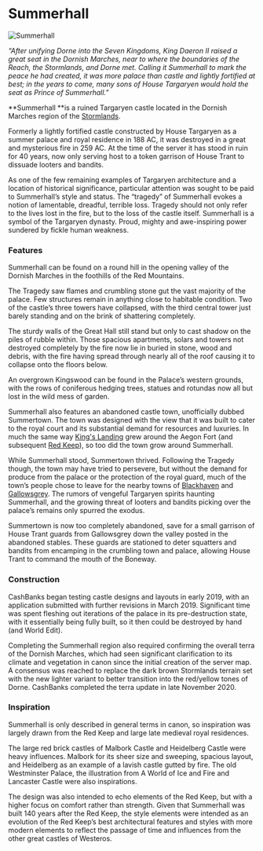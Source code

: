 

# Summerhall

<Image
  src="https://cdn.sanity.io/images/1as7cn02/production/90758b356d2c321358c3888716853624b53a68d7-1280x720.png?w=976&h=350&fit=crop&crop=center&auto=format"
  alt="Summerhall"
  width={976}
  height={350}
/>

<ProjectDetails
  floatRight
  region="Stormlands"
  house="House Targaryen"
  type="Ruin"
  status="Completed"
  warp="/warp summerhall"
  projectLead="CashBanks"
  dateStarted="March 3, 2019"
  dateCompleted="March 3, 2019"
/>

_“After unifying Dorne into the Seven Kingdoms, King Daeron II raised a great seat in the Dornish Marches, near to where the boundaries of the Reach, the Stormlands, and Dorne met. Calling it Summerhall to mark the peace he had created, it was more palace than castle and lightly fortified at best; in the years to come, many sons of House Targaryen would hold the seat as Prince of Summerhall.”_

**Summerhall **is a ruined Targaryen castle located in the Dornish Marches region of the [Stormlands](https://westeroscraft.com/wiki/stormlands).

Formerly a lightly fortified castle constructed by House Targaryen as a summer palace and royal residence in 188 AC, it was destroyed in a great and mysterious fire in 259 AC. At the time of the server it has stood in ruin for 40 years, now only serving host to a token garrison of House Trant to dissuade looters and bandits.

As one of the few remaining examples of Targaryen architecture and a location of historical significance, particular attention was sought to be paid to Summerhall’s style and status. The “tragedy” of Summerhall evokes a notion of lamentable, dreadful, terrible loss. Tragedy should not only refer to the lives lost in the fire, but to the loss of the castle itself. Summerhall is a symbol of the Targaryen dynasty. Proud, mighty and awe-inspiring power sundered by fickle human weakness.

### Features

Summerhall can be found on a round hill in the opening valley of the Dornish Marches in the foothills of the Red Mountains.

The Tragedy saw flames and crumbling stone gut the vast majority of the palace. Few structures remain in anything close to habitable condition. Two of the castle’s three towers have collapsed, with the third central tower just barely standing and on the brink of shattering completely.

The sturdy walls of the Great Hall still stand but only to cast shadow on the piles of rubble within. Those spacious apartments, solars and towers not destroyed completely by the fire now lie in buried in stone, wood and debris, with the fire having spread through nearly all of the roof causing it to collapse onto the floors below.

An overgrown Kingswood can be found in the Palace’s western grounds, with the rows of coniferous hedging trees, statues and rotundas now all but lost in the wild mess of garden.

Summerhall also features an abandoned castle town, unofficially dubbed Summertown. The town was designed with the view that it was built to cater to the royal court and its substantial demand for resources and luxuries. In much the same way [King's Landing](https://westeroscraft.com/wiki/crownlands/kings-landing) grew around the Aegon Fort (and subsequent [Red Keep](https://westeroscraft.com/wiki/crownlands/red-keep)), so too did the town grow around Summerhall.

While Summerhall stood, Summertown thrived. Following the Tragedy though, the town may have tried to persevere, but without the demand for produce from the palace or the protection of the royal guard, much of the town’s people chose to leave for the nearby towns of [Blackhaven](https://westeroscraft.com/wiki/stormlands/blackhaven) and [Gallowsgrey](https://westeroscraft.com/wiki/stormlands/gallowsgrey). The rumors of vengeful Targaryen spirits haunting Summerhall, and the growing threat of looters and bandits picking over the palace’s remains only spurred the exodus.

Summertown is now too completely abandoned, save for a small garrison of House Trant guards from Gallowsgrey down the valley posted in the abandoned stables. These guards are stationed to deter squatters and bandits from encamping in the crumbling town and palace, allowing House Trant to command the mouth of the Boneway.

### Construction

CashBanks began testing castle designs and layouts in early 2019, with an application submitted with further revisions in March 2019. Significant time was spent fleshing out iterations of the palace in its pre-destruction state, with it essentially being fully built, so it then could be destroyed by hand (and World Edit).

Completing the Summerhall region also required confirming the overall terra of the Dornish Marches, which had seen significant clarification to its climate and vegetation in canon since the initial creation of the server map. A consensus was reached to replace the dark brown Stormlands terrain set with the new lighter variant to better transition into the red/yellow tones of Dorne. CashBanks completed the terra update in late November 2020.

### Inspiration

Summerhall is only described in general terms in canon, so inspiration was largely drawn from the Red Keep and large late medieval royal residences.

The large red brick castles of Malbork Castle and Heidelberg Castle were heavy influences. Malbork for its sheer size and sweeping, spacious layout, and Heidelberg as an example of a lavish castle gutted by fire. The old Westminster Palace, the illustration from A World of Ice and Fire and Lancaster Castle were also inspirations.

The design was also intended to echo elements of the Red Keep, but with a higher focus on comfort rather than strength. Given that Summerhall was built 140 years after the Red Keep, the style elements were intended as an evolution of the Red Keep’s best architectural features and styles with more modern elements to reflect the passage of time and influences from the other great castles of Westeros.
